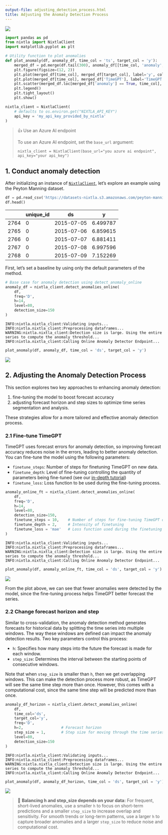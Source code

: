 ```yaml
---
output-file: adjusting_detection_process.html
title: Adjusting the Anomaly Detection Process
---
```



[![](https://colab.research.google.com/assets/colab-badge.svg)](https://colab.research.google.com/github/Nixtla/nixtla/blob/main/nbs/docs/capabilities/online-anomaly-detection/02_adjusting_detection_process.ipynb)

```python
import pandas as pd
from nixtla import NixtlaClient
import matplotlib.pyplot as plt
```


```python
# Utility function to plot anomalies
def plot_anomaly(df, anomaly_df, time_col = 'ts', target_col = 'y'):
    merged_df = pd.merge(df.tail(300), anomaly_df[[time_col, 'anomaly', 'TimeGPT']], on=time_col, how='left')
    plt.figure(figsize=(12, 2))
    plt.plot(merged_df[time_col], merged_df[target_col], label='y', color='navy', alpha=0.8)
    plt.plot(merged_df[time_col], merged_df['TimeGPT'], label='TimeGPT', color='orchid', alpha=0.7)
    plt.scatter(merged_df.loc[merged_df['anomaly'] == True, time_col], merged_df.loc[merged_df['anomaly'] == True, target_col], color='orchid', label='Anomalies Detected')
    plt.legend()
    plt.tight_layout()
    plt.show()
```


```python
nixtla_client = NixtlaClient(
    # defaults to os.environ.get("NIXTLA_API_KEY")
    api_key = 'my_api_key_provided_by_nixtla'
)
```

> 👍 Use an Azure AI endpoint
>
> To use an Azure AI endpoint, set the `base_url` argument:
>
> `nixtla_client = NixtlaClient(base_url="you azure ai endpoint", api_key="your api_key")`

## 1. Conduct anomaly detection

After initializing an instance of
[`NixtlaClient`](https://Nixtla.github.io/nixtla/src/nixtla_client.html#nixtlaclient),
let’s explore an example using the Peyton Manning dataset.

```python
df = pd.read_csv('https://datasets-nixtla.s3.amazonaws.com/peyton-manning.csv',parse_dates = ['ds']).tail(200)
df.head()
```

|      | unique_id | ds         | y        |
|------|-----------|------------|----------|
| 2764 | 0         | 2015-07-05 | 6.499787 |
| 2765 | 0         | 2015-07-06 | 6.859615 |
| 2766 | 0         | 2015-07-07 | 6.881411 |
| 2767 | 0         | 2015-07-08 | 6.997596 |
| 2768 | 0         | 2015-07-09 | 7.152269 |

First, let’s set a baseline by using only the default parameters of the
method.

```python
# Base case for anomaly detection using detect_anomaly_online
anomaly_df = nixtla_client.detect_anomalies_online(
    df,
    freq='D',
    h=14,
    level=80,
    detection_size=150
)
```

``` text
INFO:nixtla.nixtla_client:Validating inputs...
INFO:nixtla.nixtla_client:Preprocessing dataframes...
WARNING:nixtla.nixtla_client:Detection size is large. Using the entire series to compute the anomaly threshold...
INFO:nixtla.nixtla_client:Calling Online Anomaly Detector Endpoint...
```

```python
plot_anomaly(df, anomaly_df, time_col = 'ds', target_col = 'y')
```

![](/nixtla/docs/capabilities/online-anomaly-detection/02_adjusting_detection_process_files/figure-markdown_strict/cell-8-output-1.png)

## 2. Adjusting the Anomaly Detection Process

This section explores two key approaches to enhancing anomaly detection:

1.  fine-tuning the model to boost forecast accuracy
2.  adjusting forecast horizon and step sizes to optimize time series
    segmentation and analysis.

These strategies allow for a more tailored and effective anomaly
detection process.

### 2.1 Fine-tune TimeGPT

TimeGPT uses forecast errors for anomaly detection, so improving
forecast accuracy reduces noise in the errors, leading to better anomaly
detection. You can fine-tune the model using the following parameters:

-   `finetune_steps`: Number of steps for finetuning TimeGPT on new
    data.
-   `finetune_depth`: Level of fine-tuning controlling the quantity of
    parameters being fine-tuned (see our [in-depth
    tutorial](https://docs.nixtla.io/docs/tutorials-controlling_the_level_of_fine_tuning))
-   `finetune_loss`: Loss function to be used during the fine-tuning
    process.

```python
anomaly_online_ft = nixtla_client.detect_anomalies_online(
    df,
    freq='D',
    h=14,
    level=80,
    detection_size=150,
    finetune_steps = 10,    # Number of steps for fine-tuning TimeGPT on new data
    finetune_depth = 2,     # Intensity of finetuning
    finetune_loss = 'mae'   # Loss function used during the finetuning process
)
```

``` text
INFO:nixtla.nixtla_client:Validating inputs...
INFO:nixtla.nixtla_client:Preprocessing dataframes...
WARNING:nixtla.nixtla_client:Detection size is large. Using the entire series to compute the anomaly threshold...
INFO:nixtla.nixtla_client:Calling Online Anomaly Detector Endpoint...
```

```python
plot_anomaly(df, anomaly_online_ft, time_col = 'ds', target_col = 'y')
```

![](/nixtla/docs/capabilities/online-anomaly-detection/02_adjusting_detection_process_files/figure-markdown_strict/cell-10-output-1.png)

From the plot above, we can see that fewer anomalies were detected by
the model, since the fine-tuning process helps TimeGPT better forecast
the series.

### 2.2 Change forecast horizon and step

Similar to cross-validation, the anomaly detection method generates
forecasts for historical data by splitting the time series into multiple
windows. The way these windows are defined can impact the anomaly
detection results. Two key parameters control this process:

-   `h`: Specifies how many steps into the future the forecast is made
    for each window.
-   `step_size`: Determines the interval between the starting points of
    consecutive windows.

Note that when `step_size` is smaller than `h`, then we get overlapping
windows. This can make the detection process more robust, as TimeGPT
will see the same time step more than once. However, this comes with a
computational cost, since the same time step will be predicted more than
once.

```python
anomaly_df_horizon = nixtla_client.detect_anomalies_online(
    df,
    time_col='ds',
    target_col='y',
    freq='D',
    h=2,                 # Forecast horizon
    step_size = 1,       # Step size for moving through the time series data
    level=80,            
    detection_size=150
)
```

``` text
INFO:nixtla.nixtla_client:Validating inputs...
INFO:nixtla.nixtla_client:Preprocessing dataframes...
WARNING:nixtla.nixtla_client:Detection size is large. Using the entire series to compute the anomaly threshold...
INFO:nixtla.nixtla_client:Calling Online Anomaly Detector Endpoint...
```

```python
plot_anomaly(df, anomaly_df_horizon, time_col = 'ds', target_col = 'y')
```

![](/nixtla/docs/capabilities/online-anomaly-detection/02_adjusting_detection_process_files/figure-markdown_strict/cell-12-output-1.png)

> 📘 **Balancing h and step_size depends on your data:** For frequent,
> short-lived anomalies, use a smaller `h` to focus on short-term
> predictions and a smaller `step_size` to increase overlap and
> sensitivity. For smooth trends or long-term patterns, use a larger `h`
> to capture broader anomalies and a larger `step_size` to reduce noise
> and computational cost.

